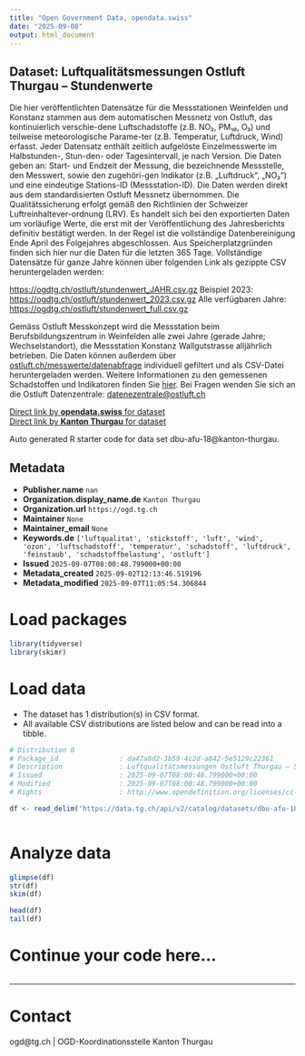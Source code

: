 ```yaml
---
title: "Open Government Data, opendata.swiss"
date: "2025-09-08"
output: html_document
---
```


## Dataset: Luftqualitätsmessungen Ostluft Thurgau – Stundenwerte

Die hier veröffentlichten Datensätze für die Messstationen Weinfelden und Konstanz stammen aus dem automatischen Messnetz von Ostluft, das kontinuierlich verschie-dene Luftschadstoffe (z.B. NO₂, PM₁₀, O₃) und teilweise meteorologische Parame-ter (z.B. Temperatur, Luftdruck, Wind) erfasst.
Jeder Datensatz enthält zeitlich aufgelöste Einzelmesswerte im Halbstunden-, Stun-den- oder Tagesintervall, je nach Version. Die Daten geben an: Start- und Endzeit der Messung, die bezeichnende Messstelle, den Messwert, sowie den zugehöri-gen Indikator (z.B. „Luftdruck“, „NO₂“) und eine eindeutige Stations-ID (Messstation-ID).
Die Daten werden direkt aus dem standardisierten Ostluft Messnetz übernommen. Die Qualitätssicherung erfolgt gemäß den Richtlinien der Schweizer Luftreinhaltever-ordnung (LRV). Es handelt sich bei den exportierten Daten um vorläufige Werte, die erst mit der Veröffentlichung des Jahresberichts definitiv bestätigt werden. In der Regel ist die vollständige Datenbereinigung Ende April des Folgejahres abgeschlossen.
Aus Speicherplatzgründen finden sich hier nur die Daten für die letzten 365 Tage. Vollständige Datensätze für ganze Jahre können über folgenden Link als gezippte CSV heruntergeladen werden:

[https://ogdtg.ch/ostluft/stundenwert_JAHR.csv.gz](https://ogdtg.ch/ostluft/stundenwert_JAHR.csv.gz)
Beispiel 2023: [https://ogdtg.ch/ostluft/stundenwert_2023.csv.gz](https://ogdtg.ch/ostluft/stundenwert_2023.csv.gz)
Alle verfügbaren Jahre: [https://ogdtg.ch/ostluft/stundenwert_full.csv.gz](https://ogdtg.ch/ostluft/stundenwert_full.csv.gz)

Gemäss Ostluft Messkonzept wird die Messstation beim Berufsbildungszentrum in Weinfelden alle zwei Jahre (gerade Jahre; Wechselstandort), die Messstation Konstanz Wallgutstrasse alljährlich betrieben.
Die Daten können außerdem über [ostluft.ch/messwerte/datenabfrage](https://www.ostluft.ch/messwerte/datenabfrage) individuell gefiltert und als CSV-Datei heruntergeladen werden.
Weitere Informationen zu den gemessenen Schadstoffen und Indikatoren finden Sie [hier](https://www.ostluft.ch/grundlagen).
Bei Fragen wenden Sie sich an die Ostluft Datenzentrale: [datenezentrale@ostluft.ch](mailto:datenezentrale@ostluft.ch)

[Direct link by **opendata.swiss** for dataset](https://opendata.swiss/de/dataset/luftqualitatsmessungen-ostluft-thurgau-stundenwerte)<br>
[Direct link by **Kanton Thurgau** for dataset](https://data.tg.ch/explore/dataset/dbu-afu-18/)

Auto generated R starter code for data set dbu-afu-18@kanton-thurgau.

## Metadata

- **Publisher.name** `nan`
- **Organization.display_name.de** `Kanton Thurgau`
- **Organization.url** `https://ogd.tg.ch`
- **Maintainer** `None`
- **Maintainer_email** `None`
- **Keywords.de** `['luftqualitat', 'stickstoff', 'luft', 'wind', 'ozon', 'luftschadstoff', 'temperatur', 'schadstoff', 'luftdruck', 'feinstaub', 'schadstoffbelastung', 'ostluft']`
- **Issued** `2025-09-07T08:00:48.799000+00:00`
- **Metadata_created** `2025-09-02T12:13:46.519196`
- **Metadata_modified** `2025-09-07T11:05:54.306844`


# Load packages

```r

library(tidyverse)
library(skimr)

```

# Load data

-   The dataset has 1 distribution(s) in CSV format.
-   All available CSV distributions are listed below and can be read into a tibble.

```r

# Distribution 0
# Package_id               : da47a8d2-3b59-4c2d-a842-5e5129c22361
# Description              : Luftqualitätsmessungen Ostluft Thurgau – Stundenwerte (csv)
# Issued                   : 2025-09-07T08:00:48.799000+00:00
# Modified                 : 2025-09-07T08:00:48.799000+00:00
# Rights                   : http://www.opendefinition.org/licenses/cc-by/

df <- read_delim('https://data.tg.ch/api/v2/catalog/datasets/dbu-afu-18/exports/csv?use_labels=true')



```

# Analyze data

```r

glimpse(df)
str(df)
skim(df)

head(df)
tail(df)

```

# Continue your code here...

```r

```

------------------------------------------------------------------------

# Contact

ogd@tg.ch | OGD-Koordinationsstelle Kanton Thurgau

